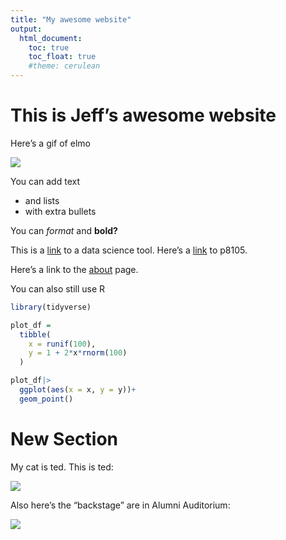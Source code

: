 ```yaml
---
title: "My awesome website"
output: 
  html_document:
    toc: true
    toc_float: true
    #theme: cerulean
---
```


# This is Jeff's awesome website

Here's a gif of elmo


![](https://media.giphy.com/media/drXGoW1iudhKw/giphy.gif)

You can add text 

* and lists
* with extra bullets

You can *format* and **bold?**



This is a [link](https://www.google.com/) to a data science tool.
Here's a [link](https://p8105.com/) to p8105.

Here's a link to the [about](about.html) page.




You can also still use R

```r
library(tidyverse)

plot_df = 
  tibble(
    x = runif(100),
    y = 1 + 2*x*rnorm(100)
  )

plot_df|>
  ggplot(aes(x = x, y = y))+
  geom_point()
```



# New Section

My cat is ted. This is ted:

![](images/ted.jpg)

Also here's the "backstage" are in Alumni Auditorium:

![](images/backstage.jpg)





